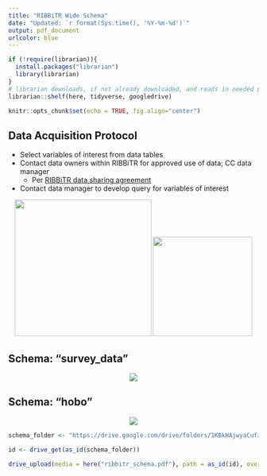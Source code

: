 ```yaml
---
title: "RIBBiTR Wide Schema"
date: "Updated: `r format(Sys.time(), '%Y-%m-%d')`"
output: pdf_document
urlcolor: blue
---
```


```r
if (!require(librarian)){
  install.packages("librarian")
  library(librarian)
}
# librarian downloads, if not already downloaded, and reads in needed packages
librarian::shelf(here, tidyverse, googledrive)

knitr::opts_chunk$set(echo = TRUE, fig.align="center")
```

## Data Acquisition Protocol

-   Select variables of interest from data tables
-   Contact data owners within RIBBiTR for approved use of data; CC data manager
    -   Per [RIBBiTR data sharing agreement](https://docs.google.com/document/d/1m1EEuUH3ioVVXtFkDaWFHITddPcmputEhZxfW_omtrI/edit#heading=h.q4aj1repk7gi)
-   Contact data manager to develop query for variables of interest

<center>![](ribbitr.png){width="275px"} ![](nsf_logo.png){width="200px"}</center>

## Schema: "survey_data"
<center>![](RIBBiTR - survey_data.png)</center>

## Schema: "hobo"
<center>![](RIBBiTR - hobo.png)</center>

```r

schema_folder <- "https://drive.google.com/drive/folders/1KBkHAjwyaCufJpM1qbcyN6F-pd_uJpxU"

id <- drive_get(as_id(schema_folder))

drive_upload(media = here("ribbitr_schema.pdf"), path = as_id(id), overwrite = T)

```
